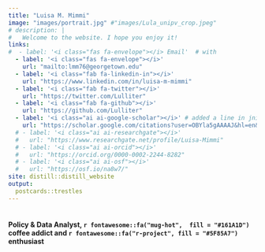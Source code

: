 ```yaml
---
title: "Luisa M. Mimmi"
image: "images/portrait.jpg" #"images/Lula_unipv_crop.jpeg"
# description: |
#   Welcome to the website. I hope you enjoy it!
links:
#  - label: '<i class="fas fa-envelope"></i> Email'  # with
  - label: '<i class="fas fa-envelope"></i>'
    url: "mailto:lmm76@georgetown.edu"
  - label: '<i class="fab fa-linkedin-in"></i>'
    url: "https://www.linkedin.com/in/luisa-m-mimmi"  
  - label: '<i class="fab fa-twitter"></i>'
    url: "https://twitter.com/Lulliter"
  - label: '<i class="fab fa-github"></i>'
    url: "https://github.com/Lulliter"
  - label: '<i class="ai ai-google-scholar"></i>' # added a line in jnitta.css for Academicons
    url: "https://scholar.google.com/citations?user=OBYla5gAAAAJ&hl=en&oi=ao"  
  # - label: '<i class="ai ai-researchgate"></i>' 
  #   url: "https://www.researchgate.net/profile/Luisa-Mimmi"
  # - label: '<i class="ai ai-orcid"></i>' 
  #   url: "https://orcid.org/0000-0002-2244-8282"
  # - label: '<i class="ai ai-osf"></i>' 
  #   url: "https://osf.io/na8w7/"
site: distill::distill_website    
output: 
  postcards::trestles
---
```


#### <br> Policy & Data Analyst, `r fontawesome::fa("mug-hot",  fill = "#161A1D")` coffee addict and `r fontawesome::fa("r-project", fill = "#5F85A7")` enthusiast 
 
